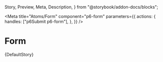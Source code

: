   Story,
  Preview,
  Meta,
  Description,
} from "@storybook/addon-docs/blocks";



<Meta
  title="Atoms/Form"
  component="p6-form"
  parameters={{
    actions: {
      handles: ["p6Submit p6-form"],
    },
  }}
/>

# Form

<Preview>
  <Story name="Default" height="256px">
    {DefaultStory}
  </Story>
</Preview>

<Description markdown={Readme} />
